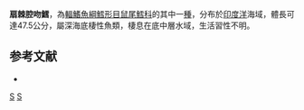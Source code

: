 {{Speciesbox
| taxon = Coelorinchus flabellispinnis
| status = NE
| status_system = iucn3.1
| trend = unknow
| binomial_authority = [[Alcock|Alcock]], 1894
| synonyms = *''Macrurus flabellispinnis'', Alcock, 1894
*''Caelorichus flabellispinis'', Alcock, 1894 
}}
'''扇棘腔吻鱈'''，為[[輻鰭魚綱|輻鰭魚綱]][[鱈形目|鱈形目]][[鼠尾鱈科|鼠尾鱈科]]的其中一[[種|種]]，分布於[[印度洋|印度洋]]海域，體長可達47.5公分，屬深海底棲性魚類，棲息在底中層水域，生活習性不明。

==参考文献==
*{{FishBase_species|genus=Coelorinchus|species=flabellispinnis|year=2015|month=11}}

{{taxonbar}}
[[Category:_1894年描述的鱼类|S]]
[[Category:腔吻鱈屬|S]]